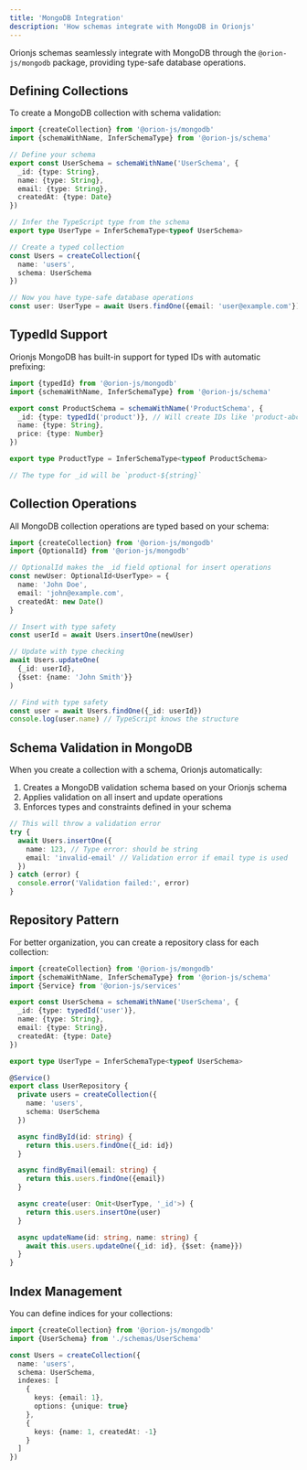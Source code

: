 ```yaml
---
title: 'MongoDB Integration'
description: 'How schemas integrate with MongoDB in Orionjs'
---
```


Orionjs schemas seamlessly integrate with MongoDB through the `@orion-js/mongodb` package, providing type-safe database operations.

## Defining Collections

To create a MongoDB collection with schema validation:

```typescript
import {createCollection} from '@orion-js/mongodb'
import {schemaWithName, InferSchemaType} from '@orion-js/schema'

// Define your schema
export const UserSchema = schemaWithName('UserSchema', {
  _id: {type: String},
  name: {type: String},
  email: {type: String},
  createdAt: {type: Date}
})

// Infer the TypeScript type from the schema
export type UserType = InferSchemaType<typeof UserSchema>

// Create a typed collection
const Users = createCollection({
  name: 'users',
  schema: UserSchema
})

// Now you have type-safe database operations
const user: UserType = await Users.findOne({email: 'user@example.com'})
```

## TypedId Support

Orionjs MongoDB has built-in support for typed IDs with automatic prefixing:

```typescript
import {typedId} from '@orion-js/mongodb'
import {schemaWithName, InferSchemaType} from '@orion-js/schema'

export const ProductSchema = schemaWithName('ProductSchema', {
  _id: {type: typedId('product')}, // Will create IDs like 'product-abc123'
  name: {type: String},
  price: {type: Number}
})

export type ProductType = InferSchemaType<typeof ProductSchema>

// The type for _id will be `product-${string}`
```

## Collection Operations

All MongoDB collection operations are typed based on your schema:

```typescript
import {createCollection} from '@orion-js/mongodb'
import {OptionalId} from '@orion-js/mongodb'

// OptionalId makes the _id field optional for insert operations
const newUser: OptionalId<UserType> = {
  name: 'John Doe',
  email: 'john@example.com',
  createdAt: new Date()
}

// Insert with type safety
const userId = await Users.insertOne(newUser)

// Update with type checking
await Users.updateOne(
  {_id: userId},
  {$set: {name: 'John Smith'}}
)

// Find with type safety
const user = await Users.findOne({_id: userId})
console.log(user.name) // TypeScript knows the structure
```

## Schema Validation in MongoDB

When you create a collection with a schema, Orionjs automatically:

1. Creates a MongoDB validation schema based on your Orionjs schema
2. Applies validation on all insert and update operations
3. Enforces types and constraints defined in your schema

```typescript
// This will throw a validation error
try {
  await Users.insertOne({
    name: 123, // Type error: should be string
    email: 'invalid-email' // Validation error if email type is used
  })
} catch (error) {
  console.error('Validation failed:', error)
}
```

## Repository Pattern

For better organization, you can create a repository class for each collection:

```typescript
import {createCollection} from '@orion-js/mongodb'
import {schemaWithName, InferSchemaType} from '@orion-js/schema'
import {Service} from '@orion-js/services'

export const UserSchema = schemaWithName('UserSchema', {
  _id: {type: typedId('user')},
  name: {type: String},
  email: {type: String},
  createdAt: {type: Date}
})

export type UserType = InferSchemaType<typeof UserSchema>

@Service()
export class UserRepository {
  private users = createCollection({
    name: 'users',
    schema: UserSchema
  })

  async findById(id: string) {
    return this.users.findOne({_id: id})
  }

  async findByEmail(email: string) {
    return this.users.findOne({email})
  }

  async create(user: Omit<UserType, '_id'>) {
    return this.users.insertOne(user)
  }

  async updateName(id: string, name: string) {
    await this.users.updateOne({_id: id}, {$set: {name}})
  }
}
```

## Index Management

You can define indices for your collections:

```typescript
import {createCollection} from '@orion-js/mongodb'
import {UserSchema} from './schemas/UserSchema'

const Users = createCollection({
  name: 'users',
  schema: UserSchema,
  indexes: [
    {
      keys: {email: 1},
      options: {unique: true}
    },
    {
      keys: {name: 1, createdAt: -1}
    }
  ]
})
``` 